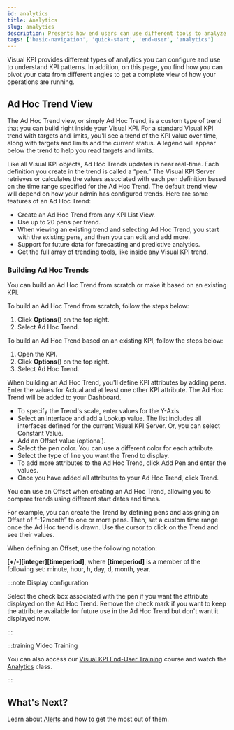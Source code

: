 ```yaml
---
id: analytics
title: Analytics
slug: analytics
description: Presents how end users can use different tools to analyze KPIs and understand patterns in Transpara's Visual KPIs software.
tags: ['basic-navigation', 'quick-start', 'end-user', 'analytics']
---
```



Visual KPI provides different types of analytics you can configure and use to understand KPI patterns. In addition, on this page, you find how you can pivot your data from different angles to get a complete view of how your operations are running.

## Ad Hoc Trend View

The Ad Hoc Trend view, or simply Ad Hoc Trend, is a custom type of trend that you can build right inside your Visual KPI. For a standard Visual KPI trend with targets and limits, you'll see a trend of the KPI value over time, along with targets and limits and the current status. A legend will appear below the trend to help you read targets and limits.

Like all Visual KPI objects, Ad Hoc Trends updates in near real-time. Each definition you create in the trend is called a “pen.” The Visual KPI Server retrieves or calculates the values associated with each pen definition based on the time range specified for the Ad Hoc Trend. The default trend view will depend on how your admin has configured trends. Here are some features of an Ad Hoc Trend:

- Create an Ad Hoc Trend from any KPI List View.
- Use up to 20 pens per trend.
- When viewing an existing trend and selecting Ad Hoc Trend, you start with the existing pens, and then you can edit and add more.
- Support for future data for forecasting and predictive analytics.
- Get the full array of trending tools, like inside any Visual KPI trend.

<StylizedImage
  imgURL="img/docs/end-user/basic-navigation/analytics/basicvisualization-analytics-trendview.gif"
  alt="Analytics trend view"
/>

### Building Ad Hoc Trends

You can build an Ad Hoc Trend from scratch or make it based on an existing KPI.

To build an Ad Hoc Trend from scratch, follow the steps below:

1. Click **Options**(<SvgFont icon="188"/>) on the top right.
2. Select Ad Hoc Trend.

To build an Ad Hoc Trend based on an existing KPI, follow the steps below:

1. Open the KPI.
2. Click **Options**(<SvgFont icon="188"/>) on the top right.
3. Select Ad Hoc Trend.

<StylizedImage
  imgURL="img/docs/end-user/basic-navigation/analytics/basicvisualization-analytics-optionmenu.png"
  alt="Analytics option menu"
/>

When building an Ad Hoc Trend, you'll define KPI attributes by adding pens. Enter the values for Actual and at least one other KPI attribute. The Ad Hoc Trend will be added to your Dashboard.

- To specify the Trend's scale, enter values for the Y-Axis.
- Select an Interface and add a Lookup value. The list includes all interfaces defined for the current Visual KPI Server. Or, you can select Constant Value.
- Add an Offset value (optional).
- Select the pen color. You can use a different color for each attribute.
- Select the type of line you want the Trend to display.
- To add more attributes to the Ad Hoc Trend, click Add Pen and enter the values.
- Once you have added all attributes to your Ad Hoc Trend, click Trend.

You can use an Offset when creating an Ad Hoc Trend, allowing you to compare trends using different start dates and times.

For example, you can create the Trend by defining pens and assigning an Offset of “-12month” to one or more pens. Then, set a custom time range once the Ad Hoc trend is drawn. Use the cursor to click on the Trend and see their values.

When defining an Offset, use the following notation:

**\[+/-\]\[integer\]\[timeperiod\]**,
where **\[timeperiod\]** is a member of the following set: minute, hour, h, day, d, month, year.

<StylizedImage
  imgURL="img/docs/end-user/basic-navigation/analytics/basicvisualization-analytics-trendexample.gif"
  alt="Analytics trend example"
/>

:::note Display configuration

Select the check box associated with the pen if you want the attribute displayed on the Ad Hoc Trend. Remove the check mark if you want to keep the attribute available for future use in the Ad Hoc Trend but don't want it displayed now.

:::

:::training Video Training

You can also access our [Visual KPI End-User Training](https://www.transpara.com/course/visual-kpi-end-user/) course and watch the [Analytics](https://www.transpara.com/lesson/analytics-end-user/) class.

:::

## What's Next? 

Learn about [Alerts](alerts) and how to get the most out of them.